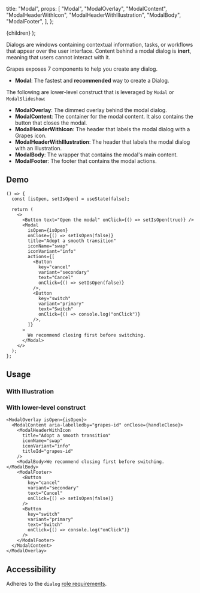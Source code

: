

  title: "Modal",
  props: [
    "Modal",
    "ModalOverlay",
    "ModalContent",
    "ModalHeaderWithIcon",
    "ModalHeaderWithIllustration",
    "ModalBody",
    "ModalFooter",
  ],
};

  <MdxLayout metadata={metadata}>{children}</MdxLayout>
);

Dialogs are windows containing contextual information, tasks, or workflows that appear over the user interface. Content behind a modal dialog is **inert**, meaning that users cannot interact with it.

Grapes exposes 7 components to help you create any dialog.

- **Modal**: The fastest and **recommended** way to create a Dialog.

The following are lower-level construct that is leveraged by `Modal` or `ModalSlideshow`:

- **ModalOverlay**: The dimmed overlay behind the modal dialog.
- **ModalContent**: The container for the modal content. It also contains the button that closes the modal.
- **ModalHeaderWithIcon**: The header that labels the modal dialog with a Grapes icon.
- **ModalHeaderWithIllustration**: The header that labels the modal dialog with an Illustration.
- **ModalBody**: The wrapper that contains the modal's main content.
- **ModalFooter**: The footer that contains the modal actions.

## Demo

<DemoModal />

```tsx
() => {
  const [isOpen, setIsOpen] = useState(false);

  return (
    <>
      <Button text="Open the modal" onClick={() => setIsOpen(true)} />
      <Modal
        isOpen={isOpen}
        onClose={() => setIsOpen(false)}
        title="Adopt a smooth transition"
        iconName="swap"
        iconVariant="info"
        actions={[
          <Button
            key="cancel"
            variant="secondary"
            text="Cancel"
            onClick={() => setIsOpen(false)}
          />,
          <Button
            key="switch"
            variant="primary"
            text="Switch"
            onClick={() => console.log("onClick")}
          />,
        ]}
      >
        We recommend closing first before switching.
      </Modal>
    </>
  );
};
```

## Usage

### With Illustration

<WithIllustration />

### With lower-level construct

<WithLowerLevelConstructModal />

```tsx
<ModalOverlay isOpen={isOpen}>
  <ModalContent aria-labelledby="grapes-id" onClose={handleClose}>
    <ModalHeaderWithIcon
      title="Adopt a smooth transition"
      iconName="swap"
      iconVariant="info"
      titleId="grapes-id"
    />
    <ModalBody>We recommend closing first before switching.</ModalBody>
    <ModalFooter>
      <Button
        key="cancel"
        variant="secondary"
        text="Cancel"
        onClick={() => setIsOpen(false)}
      />
      <Button
        key="switch"
        variant="primary"
        text="Switch"
        onClick={() => console.log("onClick")}
      />
    </ModalFooter>
  </ModalContent>
</ModalOverlay>
```

## Accessibility

Adheres to the `dialog` [role requirements](https://www.w3.org/TR/wai-aria-1.2/#dialog).
